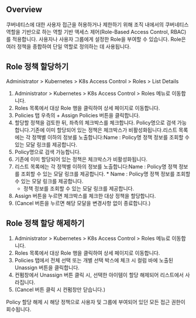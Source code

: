 ## Overview
쿠버네티스에 대한 사용자 접근을 허용하거나 제한하기 위해 조직 내에서의 쿠버네티스 역할을 기반으로 하는 역할 기반 액세스 제어(Role-Based Access Control, RBAC)를 적용합니다. 사용자나 사용자 그룹에게 설정한 Role을 부여할 수 있습니다. Role은 여러 정책을 종합하여 단일 역할로 정의하는 데 사용됩니다.

## Role 정책 할당하기 
Administrator > Kubernetes > K8s Access Control > Roles > List Details

1. Administrator > Kubernetes > K8s Access Control > Roles 메뉴로 이동합니다.
2. Roles 목록에서 대상 Role 행을 클릭하여 상세 페이지로 이동합니다.
3. Policies 탭 우측의 + Assign Policies 버튼을 클릭합니다.
4. 할당할 정책을 검토한 뒤, 좌측의 체크박스를 체크합니다. Policy명으로 검색 가능합니다.기존에 이미 할당되어 있는 정책은 체크박스가 비활성화됩니다.리스트 목록에는 각 정책별 이하의 정보를 노출합니다:Name : Policy명 정책 정보를 조회할 수 있는 모달 링크를 제공합니다.
  1. Policy명으로 검색 가능합니다.
  2. 기존에 이미 할당되어 있는 정책은 체크박스가 비활성화됩니다.
  3. 리스트 목록에는 각 정책별 이하의 정보를 노출합니다:Name : Policy명 정책 정보를 조회할 수 있는 모달 링크를 제공합니다.
    * Name : Policy명 정책 정보를 조회할 수 있는 모달 링크를 제공합니다.
      * 정책 정보를 조회할 수 있는 모달 링크를 제공합니다.
5. Assign 버튼을 누르면 체크박스를 체크한 대상 정책을 할당합니다.
6. (Cancel 버튼을 누르면 해당 모달을 변경사항 없이 종료합니다.)

## Role 정책 할당 해제하기  
1. Administrator > Kubernetes > K8s Access Control > Roles 메뉴로 이동합니다.
2. Roles 목록에서 대상 Role 행을 클릭하여 상세 페이지로 이동합니다.
3. Policies 탭에서 전체 선택 또는 개별 선택 박스에 체크 시 컬럼 바에 노출된 Unassign 버튼을 클릭합니다.
4. 컨펌창에서 Unassign 버튼 클릭 시, 선택한 아이템이 할당 해제되어 리스트에서 사라집니다.
5. (Cancel 버튼 클릭 시 컨펌창만 닫습니다.)

Policy 할당 해제 시 해당 정책으로 사용자 및 그룹에 부여되어 있던 모든 접근 권한이 회수됩니다.
